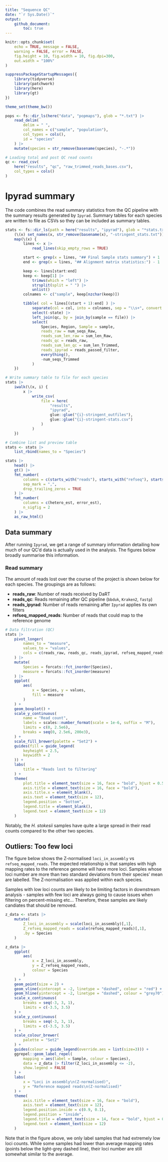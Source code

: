 ```yaml
---
title: "Sequence QC"
date: "`r Sys.Date()`"
output: 
    github_document:
        toc: true
---
```


```r
knitr::opts_chunk$set(
    echo = TRUE, message = FALSE, 
    warning = FALSE, error = FALSE,
    fig.height = 10, fig.width = 10, fig.dpi=300,
    out.width = "100%"
)

suppressPackageStartupMessages({
    library(tidyverse)
    library(patchwork)
    library(here)
    library(gt)
})

theme_set(theme_bw())

pops <- fs::dir_ls(here("data", "popmaps"), glob = "*.txt") |>
    read_delim(
        delim = " ", 
        col_names = c("sample", "population"), 
        col_types = cols(), 
        id = "species"
    ) |>
    mutate(species = str_remove(basename(species), "-.*"))

# Loading total and post QC read counts
qc <- read_csv(
    here("results", "qc", "raw_trimmed_reads_bases.csv"),
    col_types = cols()
)
```

# Ipyrad summary

The code combines the read summary statistics from the QC pipeline with the
summary results generated by `Ipyrad`. Summary tables for each species are written
to file as CSVs so they can be included as summary tables.

```r
stats <- fs::dir_ls(path = here("results", "ipyrad"), glob = "*stats.txt", recurse = TRUE) |>
    (\(x) set_names(x, str_remove(basename(x), "-stringent_stats.txt")))() |>
    map(\(x) {
        lines <- x |>
            read_lines(skip_empty_rows = TRUE)

        start <- grep(x = lines, "## Final Sample stats summary") + 1
        end <- grep(x = lines, "## Alignment matrix statistics:") - 1

        keep <- lines[start:end]
        keep <- keep[1] |>
            trimws(which = "left") |>
            strsplit(split = " ") |>
            unlist()
        colnames <- c("sample", keep[nzchar(keep)])

        tibble( col = lines[(start + 1):end] ) |>
            separate(col = col, into = colnames, sep = "\\s+", convert = TRUE) |>
            select(-state) |>
            left_join(qc, by = join_by(sample == file)) |>
            select(
                Species, Region, Sample = sample,
                reads_raw = num_seqs_Raw,
                reads_sum_len_raw = sum_len_Raw,
                reads_qc = reads_raw,
                reads_sum_len_qc = sum_len_Trimmed,
                reads_ipyrad = reads_passed_filter,
                everything(),
                -num_seqs_Trimmed
            )
    })

# Write summary table to file for each species
stats |>
    iwalk(\(x, i) {
        x |>
            write_csv(
                file = here(
                    "results",
                    "ipyrad",
                    glue::glue("{i}-stringent_outfiles"),
                    glue::glue("{i}-stringent-stats.csv")
                )
            )
    })

# Combine list and preview table
stats <- stats |>
    list_rbind(names_to = "Species")

stats |>
    head() |>
    gt() |>
    fmt_number(
        columns = c(starts_with("reads"), starts_with("refseq"), starts_with("clusters"), loci_in_assembly),
        sep_mark = ",", 
        drop_trailing_zeros = TRUE
    ) |>
    fmt_number(
        columns = c(hetero_est, error_est), 
        n_sigfig = 2
    ) |>
    as_raw_html()
```

## Data summary

After running `Ipyrad`, we get a range of summary information detailing how much
of our QC'd data is actually used in the analysis. The figures below broadly
summarise this information.

### Read summary

The amount of reads lost over the course of the project is shown below for each
species. The groupings are as follows:

- **reads_raw**: Number of reads received by DaRT
- **reads_qc**: Reads remaining after QC pipeline (`bbduk`, `Kraken2`, `fastp`)
- **reads_ipyrad**: Number of reads remaining after `Ipyrad` applies its own filters
- **refseq_mapped_reads**: Number of reads that could map to the reference genome

```r
# Data filtration (QC)
stats |>
    pivot_longer(
        names_to = "measure", 
        values_to = "values", 
        cols = c(reads_raw, reads_qc, reads_ipyrad, refseq_mapped_reads)
    ) |>
    mutate(
        Species = forcats::fct_inorder(Species),
        measure = forcats::fct_inorder(measure)
    ) |>
    ggplot(
        aes(
            x = Species, y = values, 
            fill = measure
        )
    ) +
    geom_boxplot() +
    scale_y_continuous(
        name = "Read count",
        labels = scales::number_format(scale = 1e-6, suffix = "M"),
        limits = c(0, 2.5e6),
        breaks = seq(0, 2.5e6, 200e3),
    ) +
    scale_fill_brewer(palette = "Set2") +
    guides(fill = guide_legend(
        keyheight = 2.5,
        keywidth = 2
    )) +
    labs(
        title = "Reads lost to filtering"
    ) +
    theme(
        plot.title = element_text(size = 16, face = "bold", hjust = 0.5),
        axis.title = element_text(size = 16, face = "bold"),
        axis.title.x = element_blank(),
        axis.text = element_text(size = 12),
        legend.position = "bottom",
        legend.title = element_blank(),
        legend.text = element_text(size = 12)
    )
```

Notably, the *H. stokesii* samples have quite a large spread in their read counts
compared to the other two species.

## Outliers: Too few loci

The figure below shows the Z-normalised `loci_in_assembly` vs `refseq_mapped_reads`.
The expected relationship is that samples with high mapping rates to the reference
genome will have more loci. Samples whose loci number are more than two standard
deviations from their species' mean are labelled. The Z-normalisation was applied
within each species.

Samples with low loci counts are likely to be limiting factors in downstream
analysis - samples with few loci are always going to cause issues when filtering
on percent-missing etc... Therefore, these samples are likely candiates that
should be removed.

```r
z_data <- stats |>
    mutate(
        Z_loci_in_assembly = scale(loci_in_assembly)[,1], 
        Z_refseq_mapped_reads = scale(refseq_mapped_reads)[,1],
        .by = Species
    )

z_data |>
    ggplot(
        aes(
            x = Z_loci_in_assembly, 
            y = Z_refseq_mapped_reads, 
            colour = Species
        )
    ) +
    geom_point(size = 2) +
    geom_vline(xintercept = -2, linetype = "dashed", colour = "red") +
    geom_hline(yintercept = -2, linetype = "dashed", colour = "grey70") +
    scale_x_continuous(
        breaks = seq(-3, 3, 1),
        limits = c(-3.5, 3.5)
    ) +
    scale_y_continuous(
        breaks = seq(-3, 3, 1),
        limits = c(-3.5, 3.5)
    ) +
    scale_colour_brewer(
        palette = "Set2"
    ) +
    guides(colour = guide_legend(override.aes = list(size=3))) +
    ggrepel::geom_label_repel(
        mapping = aes(label = Sample, colour = Species),
        data = z_data |> filter(Z_loci_in_assembly <= -2),
        show.legend = FALSE
    ) +
    labs(
        x = "Loci in assembly\n(Z-normalised)",
        y = "Reference mapped reads\n(Z-normalised)"
    ) +
    theme(
        axis.title = element_text(size = 16, face = "bold"),
        axis.text = element_text(size = 12),
        legend.position.inside = c(0.9, 0.1),
        legend.position = "inside",
        legend.title = element_text(size = 14, face = "bold", hjust = 0.5),
        legend.text = element_text(size = 12)
    )
```

Note that in the figure above, we only label samples that had extremely low loci
counts. While some samples had lower than average mapping rates (points below the
light-grey dashed line), their loci number are still somewhat similar to the average.
